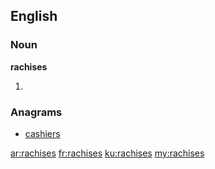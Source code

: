 ==English==

===Noun===
'''rachises'''

# {{plural of|rachis}}

===Anagrams===
* [[cashiers#English|cashiers]]

[[ar:rachises]]
[[fr:rachises]]
[[ku:rachises]]
[[my:rachises]]